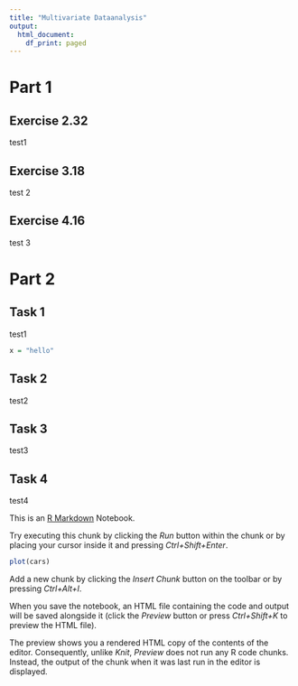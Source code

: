```yaml
---
title: "Multivariate Dataanalysis"
output:
  html_document:
    df_print: paged
---
```



# Part 1

## Exercise 2.32
test1

## Exercise 3.18
test 2

## Exercise 4.16
test 3

# Part 2

## Task 1
test1
```r
x = "hello"
```

## Task 2
test2

## Task 3
test3

## Task 4
test4



This is an [R Markdown](http://rmarkdown.rstudio.com) Notebook.

Try executing this chunk by clicking the *Run* button within the chunk or by placing your cursor inside it and pressing *Ctrl+Shift+Enter*.

```r
plot(cars)
```

Add a new chunk by clicking the *Insert Chunk* button on the toolbar or by pressing *Ctrl+Alt+I*.

When you save the notebook, an HTML file containing the code and output will be saved alongside it (click the *Preview* button or press *Ctrl+Shift+K* to preview the HTML file).

The preview shows you a rendered HTML copy of the contents of the editor. Consequently, unlike *Knit*, *Preview* does not run any R code chunks. Instead, the output of the chunk when it was last run in the editor is displayed.


